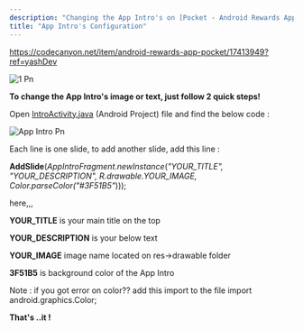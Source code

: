 ```yaml
---
description: "Changing the App Intro's on [Pocket - Android Rewards App]"
title: "App Intro's Configuration"
---
```


https://codecanyon.net/item/android-rewards-app-pocket/17413949?ref=yashDev

![1 Pn](/images/1.png)

**To change the App Intro's image or text, just follow 2 quick steps\!**

Open [IntroActivity.java](http://IntroActivity.java) (Android Project) file and find the below code :

![App Intro Pn](/images/app_intro.png)

Each line is one slide, to add another slide, add this line :

​**AddSlide**(_AppIntroFragment.newInstance_(_"YOUR_TITLE", "YOUR_DESCRIPTION", R.drawable.YOUR_IMAGE, Color.parseColor("#3F51B5"_)));

here,,,

**YOUR_TITLE**  is your main title on the top

**YOUR_DESCRIPTION**  is your below text

**YOUR_IMAGE**   image name located on res-\>drawable folder

**3F51B5**  is background color of the App Intro

<Check>
  Note : if you got error on color?? add this import to the file import android.graphics.Color;
</Check>

**That's ..it \!**